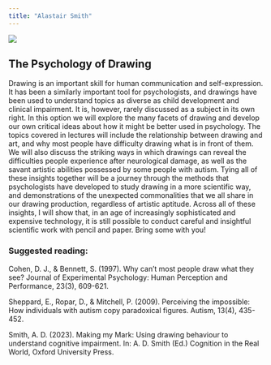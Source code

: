 ```yaml
---
title: "Alastair Smith"
---
```


![](images/smith.jpg)

## The Psychology of Drawing

Drawing is an important skill for human communication and self-expression. It has been a similarly important tool for psychologists, and drawings have been used to understand topics as diverse as child development and clinical impairment. It is, however, rarely discussed as a subject in its own right. In this option we will explore the many facets of drawing and develop our own critical ideas about how it might be better used in psychology. The topics covered in lectures will include the relationship between drawing and art, and why most people have difficulty drawing what is in front of them. We will also discuss the striking ways in which drawings can reveal the difficulties people experience after neurological damage, as well as the savant artistic abilities possessed by some people with autism. Tying all of these insights together will be a journey through the methods that psychologists have developed to study drawing in a more scientific way, and demonstrations of the unexpected commonalities that we all share in our drawing production, regardless of artistic aptitude. Across all of these insights, I will show that, in an age of increasingly sophisticated and expensive technology, it is still possible to conduct careful and insightful scientific work with pencil and paper. Bring some with you!

### Suggested reading:

Cohen, D. J., & Bennett, S. (1997). Why can't most people draw what they see? Journal of Experimental Psychology: Human Perception and Performance, 23(3), 609-621.

Sheppard, E., Ropar, D., & Mitchell, P. (2009). Perceiving the impossible: How individuals with autism copy paradoxical figures. Autism, 13(4), 435-452.

Smith, A. D. (2023). Making my Mark: Using drawing behaviour to understand cognitive impairment. In: A. D. Smith (Ed.) Cognition in the Real World, Oxford University Press.
